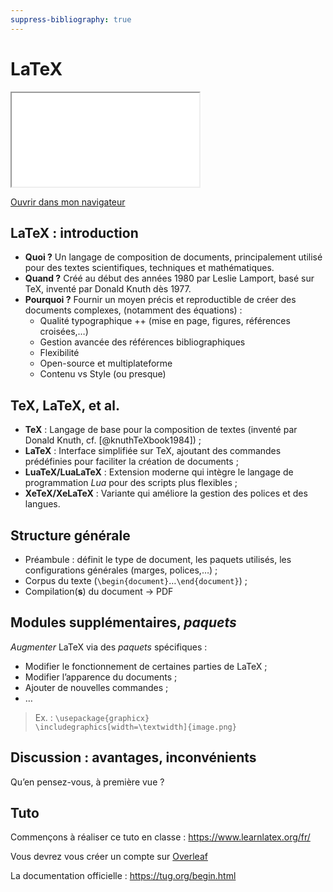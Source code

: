 ```yaml
---
suppress-bibliography: true
---
```


# LaTeX 

::: {.content-visible when-format="html" unless-format="revealjs"}

```{=html}
<iframe src="_slides/latex.html"></iframe>
```
[Ouvrir dans mon navigateur](_slides/latex.html){target="_blank"} 

::: 

## LaTeX : introduction 

- **Quoi ?** Un langage de composition de documents, principalement utilisé pour des textes scientifiques, techniques et mathématiques. 
- **Quand ?** Créé au début des années 1980 par Leslie Lamport, basé sur TeX, inventé par Donald Knuth dès 1977. 
- **Pourquoi ?** Fournir un moyen précis et reproductible de créer des documents complexes, (notamment des équations) : 
  - Qualité typographique ++ (mise en page, figures, références croisées,...)
  - Gestion avancée des références bibliographiques 
  - Flexibilité 
  - Open-source et multiplateforme 
  - Contenu vs Style (ou presque) 

## TeX, LaTeX, et al. 

- **TeX** : Langage de base pour la composition de textes (inventé par Donald Knuth, cf. [@knuthTeXbook1984]) ; 
- **LaTeX** : Interface simplifiée sur TeX, ajoutant des commandes prédéfinies pour faciliter la création de documents ; 
- **LuaTeX/LuaLaTeX** : Extension moderne qui intègre le langage de programmation *Lua* pour des scripts plus flexibles ; 
- **XeTeX/XeLaTeX** : Variante qui améliore la gestion des polices et des langues.

## Structure générale 

- Préambule : définit le type de document, les paquets utilisés, les configurations générales (marges, polices,...) ; 
- Corpus du texte (```\begin{document}```...```\end{document}```) ; 
- Compilation(**s**) du document -> PDF

## Modules supplémentaires, *paquets* {.smaller}

*Augmenter* LaTeX via des *paquets* spécifiques : 

- Modifier le fonctionnement de certaines parties de LaTeX ; 
- Modifier l'apparence du documents ; 
- Ajouter de nouvelles commandes ; 
- ... 

> Ex. : 
> ```\usepackage{graphicx}```  
> ```\includegraphics[width=\textwidth]{image.png}```

## Discussion : avantages, inconvénients 

Qu'en pensez-vous, à première vue ? 

## Tuto 

Commençons à réaliser ce tuto en classe : <https://www.learnlatex.org/fr/> 

Vous devrez vous créer un compte sur [Overleaf](https://fr.overleaf.com/) 

La documentation officielle : <https://tug.org/begin.html> 